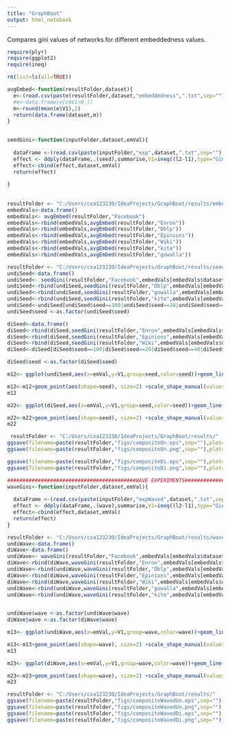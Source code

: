 ```yaml
---
title: "GraphBoot"
output: html_notebook
---
```


Compares gini values of networks for different embeddedness values. 

```r
require(plyr)
require(ggplot2)
require(ineq)

rm(list=ls(all=TRUE))

avgEmbed<-function(resultFolder,dataset){ 
  e<-(read.csv(paste(resultFolder,dataset,"embeddedness",".txt",sep=""),sep="\t",header=F))
  #e<-data.frame(e[e$V1>0,])
  m<-round(mean(e$V1),2)
  return(data.frame(dataset,m)) 
}
 

seedGini<-function(inputFolder,dataset,emVal){ 
  
  dataFrame <-(read.csv(paste(inputFolder,"exp",dataset,".txt",sep=""),sep="\t",header=T))
  effect <- ddply(dataFrame,.(seed),summarise,V1=ineq((l2-l1),type="Gini"),V2=ineq((lmax-lmin),type="Gini"))
  effect<-cbind(effect,dataset,emVal)  
  return(effect)
   
}
 
 
resultFolder <- "C:/Users/cxa123230/IdeaProjects/GraphBoot/results/embeddedness/"
embedVals<-data.frame()
embedVals<- avgEmbed(resultFolder,"Facebook")
embedVals<-rbind(embedVals,avgEmbed(resultFolder,"Enron"))
embedVals<-rbind(embedVals,avgEmbed(resultFolder,"Dblp"))
embedVals<-rbind(embedVals,avgEmbed(resultFolder,"Epinions"))
embedVals<-rbind(embedVals,avgEmbed(resultFolder,"Wiki"))
embedVals<-rbind(embedVals,avgEmbed(resultFolder,"kite"))
embedVals<-rbind(embedVals,avgEmbed(resultFolder,"gowalla"))

resultFolder <- "C:/Users/cxa123230/IdeaProjects/GraphBoot/results/seeded/"
undiSeed<-data.frame()
undiSeed<- seedGini(resultFolder,"Facebook",embedVals[embedVals$dataset=="Facebook",][1,2])
undiSeed<-rbind(undiSeed,seedGini(resultFolder,"Dblp",embedVals[embedVals$dataset=="Dblp",][1,2]))
undiSeed<-rbind(undiSeed,seedGini(resultFolder,"gowalla",embedVals[embedVals$dataset=="gowalla",][1,2]))
undiSeed<-rbind(undiSeed,seedGini(resultFolder,"kite",embedVals[embedVals$dataset=="kite",][1,2]))
undiSeed<-undiSeed[undiSeed$seed==100|undiSeed$seed==20|undiSeed$seed==40|undiSeed$seed==80,]
undiSeed$seed <-as.factor(undiSeed$seed)

diSeed<-data.frame()
diSeed<-rbind(diSeed,seedGini(resultFolder,"Enron",embedVals[embedVals$dataset=="Enron",][1,2]))
diSeed<-rbind(diSeed,seedGini(resultFolder,"Epinions",embedVals[embedVals$dataset=="Epinions",][1,2]))
diSeed<-rbind(diSeed,seedGini(resultFolder,"Wiki",embedVals[embedVals$dataset=="Wiki",][1,2]))
diSeed<-diSeed[diSeed$seed==100|diSeed$seed==20|diSeed$seed==40|diSeed$seed==80,]

diSeed$seed <-as.factor(diSeed$seed)

m12<- ggplot(undiSeed,aes(x=emVal,y=V1,group=seed,color=seed))+geom_line(size=1)+scale_x_continuous(name="embeddedness")+theme(legend.position = c(0.8, 0.8),text = element_text(size=16))+scale_y_continuous(name="Gini value")

m12<-m12+geom_point(aes(shape=seed), size=2) +scale_shape_manual(values=c(0,1,2,3,4,5,6,7)) 
m12

m22<- ggplot(diSeed,aes(x=emVal,y=V1,group=seed,color=seed))+geom_line(size=1)+scale_x_continuous(name="embeddedness")+theme(legend.position = c(0.8, 0.8),text = element_text(size=16))+scale_y_continuous(name="Gini value")

m22<-m22+geom_point(aes(shape=seed), size=2) +scale_shape_manual(values=c(0,1,2,3,4,5,6,7)) 
m22

 resultFolder <- "C:/Users/cxa123230/IdeaProjects/GraphBoot/results/"
ggsave(filename=paste(resultFolder,"figs/compositeUn.eps",sep=""),plot=m12,width=6,height=4,unit="in")
ggsave(filename=paste(resultFolder,"figs/compositeUn.png",sep=""),plot=m12,width=6,height=4,unit="in")

ggsave(filename=paste(resultFolder,"figs/compositeDi.eps",sep=""),plot=m22,width=6,height=4,unit="in")
ggsave(filename=paste(resultFolder,"figs/compositeDi.png",sep=""),plot=m22,width=6,height=4,unit="in")

##########################################WAVE EXPERIMENTS########################################
waveGini<-function(inputFolder,dataset,emVal){ 
  
  dataFrame <-(read.csv(paste(inputFolder,"expWaved",dataset,".txt",sep=""),sep="\t",header=T))
  effect <- ddply(dataFrame,.(wave),summarise,V1=ineq((l2-l1),type="Gini"),V2=ineq((lmax-lmin),type="Gini"))
  effect<-cbind(effect,dataset,emVal)  
  return(effect)
}

resultFolder <- "C:/Users/cxa123230/IdeaProjects/GraphBoot/results/waved/"
undiWave<-data.frame()
diWave<-data.frame()
undiWave<- waveGini(resultFolder,"Facebook",embedVals[embedVals$dataset=="Facebook",][1,2])
diWave<-rbind(diWave,waveGini(resultFolder,"Enron",embedVals[embedVals$dataset=="Enron",][1,2]))
undiWave<-rbind(undiWave,waveGini(resultFolder,"Dblp",embedVals[embedVals$dataset=="Dblp",][1,2]))
diWave<-rbind(diWave,waveGini(resultFolder,"Epinions",embedVals[embedVals$dataset=="Epinions",][1,2]))
diWave<-rbind(diWave,waveGini(resultFolder,"Wiki",embedVals[embedVals$dataset=="Wiki",][1,2]))
undiWave<-rbind(undiWave,waveGini(resultFolder,"gowalla",embedVals[embedVals$dataset=="gowalla",][1,2]))
undiWave<-rbind(undiWave,waveGini(resultFolder,"kite",embedVals[embedVals$dataset=="kite",][1,2]))

 
undiWave$wave <-as.factor(undiWave$wave)
diWave$wave <-as.factor(diWave$wave)

m13<- ggplot(undiWave,aes(x=emVal,y=V1,group=wave,color=wave))+geom_line(size=1)+scale_x_continuous(name="embeddedness")+theme(legend.position = c(0.8, 0.5),text = element_text(size=16))+scale_y_continuous(name="Gini value")

m13<-m13+geom_point(aes(shape=wave), size=2) +scale_shape_manual(values=c(0,1,2,3,4,5,6,7,8)) 
m13

m23<- ggplot(diWave,aes(x=emVal,y=V1,group=wave,color=wave))+geom_line(size=1)+scale_x_continuous(name="embeddedness")+theme(legend.position = c(0.8, 0.5),text = element_text(size=16))+scale_y_continuous(name="Gini value")

m23<-m23+geom_point(aes(shape=wave), size=2) +scale_shape_manual(values=c(0,1,2,3,4,5,6,7,8)) 
m23

resultFolder <- "C:/Users/cxa123230/IdeaProjects/GraphBoot/results/"
ggsave(filename=paste(resultFolder,"figs/compositeWavedUn.eps",sep=""),plot=m13,width=6,height=4,unit="in")
ggsave(filename=paste(resultFolder,"figs/compositeWavedUn.png",sep=""),plot=m13,width=6,height=4,unit="in")
ggsave(filename=paste(resultFolder,"figs/compositeWavedDi.eps",sep=""),plot=m23,width=6,height=4,unit="in")
ggsave(filename=paste(resultFolder,"figs/compositeWavedDi.png",sep=""),plot=m23,width=6,height=4,unit="in")

 
```

 